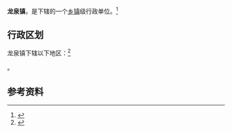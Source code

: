 {{中国乡级行政区|37/03/02/112/000}}

'''龙泉镇'''，是{{PRC admin/fullname|37/03/02/112/000|3}}下辖的一个[[乡镇|乡镇]]级行政单位。<ref>{{PRC admin/ref sgc|{{PRC admin/parent|37/03/02/112/000}}}}</ref>

== 行政区划 ==

龙泉镇下辖以下地区：<ref>{{PRC admin/ref sgc|37/03/02/112/000}}</ref>

{{PRC admin/children|37/03/02/112/000}}。

== 参考资料 ==

{{reflist}}

{{行政区划小作品}}
{{PRC admin/navcat|37/03/02/112/000}}